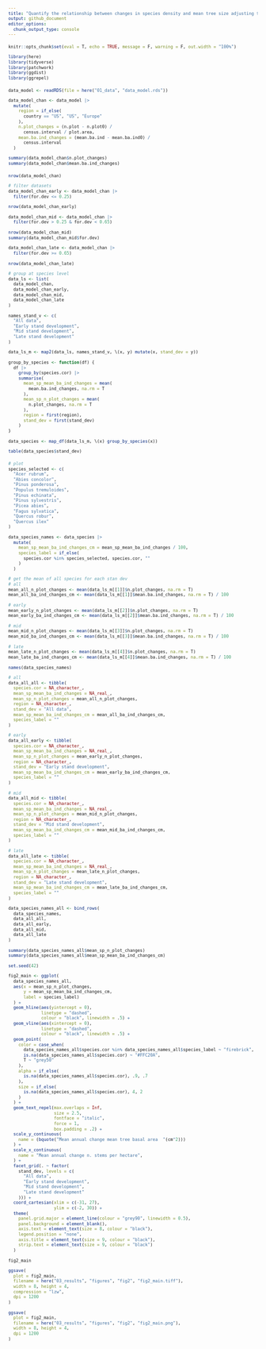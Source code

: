 ```yaml
---
title: "Quantify the relationship between changes in species density and mean tree size adjusting for stand development"
output: github_document
editor_options: 
  chunk_output_type: console
---
```


<style type="text/css">
pre {
  font-size: 10px
}
</style>

```r

knitr::opts_chunk$set(eval = T, echo = TRUE, message = F, warning = F, out.width = "100%")

library(here)
library(tidyverse)
library(patchwork)
library(ggdist)
library(ggrepel)

```

```r

data_model <- readRDS(file = here("01_data", "data_model.rds"))

data_model_chan <- data_model |> 
  mutate(
    region = if_else(
      country == "US", "US", "Europe"
    ),
    n.plot_changes = (n.plot - n.plot0) /
      census.interval / plot.area,
    mean.ba.ind_changes = (mean.ba.ind - mean.ba.ind0) / 
      census.interval
  )

summary(data_model_chan$n.plot_changes)
summary(data_model_chan$mean.ba.ind_changes)

```

```r

nrow(data_model_chan)

# filter datasets
data_model_chan_early <- data_model_chan |> 
  filter(for.dev <= 0.25)

nrow(data_model_chan_early)

data_model_chan_mid <- data_model_chan |> 
  filter(for.dev > 0.25 & for.dev < 0.65)

nrow(data_model_chan_mid)
summary(data_model_chan_mid$for.dev)

data_model_chan_late <- data_model_chan |> 
  filter(for.dev >= 0.65)

nrow(data_model_chan_late)

# group at species level
data_ls <- list(
  data_model_chan,
  data_model_chan_early,
  data_model_chan_mid,
  data_model_chan_late
)

names_stand_v <- c(
  "All data", 
  "Early stand development",
  "Mid stand development",
  "Late stand development"
)

data_ls_m <- map2(data_ls, names_stand_v, \(x, y) mutate(x, stand_dev = y))

group_by_species <- function(df) {
  df |> 
    group_by(species.cor) |> 
    summarise(
      mean_sp_mean_ba_ind_changes = mean(
        mean.ba.ind_changes, na.rm = T
      ),
      mean_sp_n_plot_changes = mean(
        n.plot_changes, na.rm = T
      ),
      region = first(region),
      stand_dev = first(stand_dev)
    )
}

data_species <- map_df(data_ls_m, \(x) group_by_species(x))

table(data_species$stand_dev)

```

```r

# plot
species_selected <- c(
  "Acer rubrum",
  "Abies concolor",
  "Pinus ponderosa",
  "Populus tremuloides",
  "Pinus echinata",
  "Pinus sylvestris",
  "Picea abies",
  "Fagus sylvatica",
  "Quercus robur",
  "Quercus ilex"
)

data_species_names <- data_species |> 
  mutate(
    mean_sp_mean_ba_ind_changes_cm = mean_sp_mean_ba_ind_changes / 100,
    species_label = if_else(
      species.cor %in% species_selected, species.cor, ""
    )
  )

# get the mean of all species for each stan dev
# all
mean_all_n_plot_changes <- mean(data_ls_m[[1]]$n.plot_changes, na.rm = T)
mean_all_ba_ind_changes_cm <- mean(data_ls_m[[1]]$mean.ba.ind_changes, na.rm = T) / 100

# early
mean_early_n_plot_changes <- mean(data_ls_m[[2]]$n.plot_changes, na.rm = T)
mean_early_ba_ind_changes_cm <- mean(data_ls_m[[2]]$mean.ba.ind_changes, na.rm = T) / 100

# mid
mean_mid_n_plot_changes <- mean(data_ls_m[[3]]$n.plot_changes, na.rm = T)
mean_mid_ba_ind_changes_cm <- mean(data_ls_m[[3]]$mean.ba.ind_changes, na.rm = T) / 100

# late
mean_late_n_plot_changes <- mean(data_ls_m[[4]]$n.plot_changes, na.rm = T)
mean_late_ba_ind_changes_cm <- mean(data_ls_m[[4]]$mean.ba.ind_changes, na.rm = T) / 100

names(data_species_names)

# all
data_all_all <- tibble(
  species.cor = NA_character_,
  mean_sp_mean_ba_ind_changes = NA_real_,
  mean_sp_n_plot_changes = mean_all_n_plot_changes,
  region = NA_character_,
  stand_dev = "All data",
  mean_sp_mean_ba_ind_changes_cm = mean_all_ba_ind_changes_cm,
  species_label = ""
)

# early
data_all_early <- tibble(
  species.cor = NA_character_,
  mean_sp_mean_ba_ind_changes = NA_real_,
  mean_sp_n_plot_changes = mean_early_n_plot_changes,
  region = NA_character_,
  stand_dev = "Early stand development",
  mean_sp_mean_ba_ind_changes_cm = mean_early_ba_ind_changes_cm,
  species_label = ""
)

# mid
data_all_mid <- tibble(
  species.cor = NA_character_,
  mean_sp_mean_ba_ind_changes = NA_real_,
  mean_sp_n_plot_changes = mean_mid_n_plot_changes,
  region = NA_character_,
  stand_dev = "Mid stand development",
  mean_sp_mean_ba_ind_changes_cm = mean_mid_ba_ind_changes_cm,
  species_label = ""
)

# late
data_all_late <- tibble(
  species.cor = NA_character_,
  mean_sp_mean_ba_ind_changes = NA_real_,
  mean_sp_n_plot_changes = mean_late_n_plot_changes,
  region = NA_character_,
  stand_dev = "Late stand development",
  mean_sp_mean_ba_ind_changes_cm = mean_late_ba_ind_changes_cm,
  species_label = ""
)

data_species_names_all <- bind_rows(
  data_species_names, 
  data_all_all, 
  data_all_early,
  data_all_mid,
  data_all_late
)

summary(data_species_names_all$mean_sp_n_plot_changes)
summary(data_species_names_all$mean_sp_mean_ba_ind_changes_cm)

set.seed(42)

fig2_main <- ggplot(
  data_species_names_all,
  aes(x = mean_sp_n_plot_changes,
      y = mean_sp_mean_ba_ind_changes_cm,
      label = species_label)
  ) +
  geom_hline(aes(yintercept = 0),
             linetype = "dashed",
             colour = "black", linewidth = .5) +
  geom_vline(aes(xintercept = 0),
             linetype = "dashed",
             colour = "black", linewidth = .5) +
  geom_point(
    color = case_when(
      data_species_names_all$species.cor %in% data_species_names_all$species_label ~ "firebrick",
      is.na(data_species_names_all$species.cor) ~ "#FFC20A",
      T ~ "grey50"
    ),
    alpha = if_else(
      is.na(data_species_names_all$species.cor), .9, .7
    ),
    size = if_else(
      is.na(data_species_names_all$species.cor), 4, 2
    )
  ) +
  geom_text_repel(max.overlaps = Inf, 
                  size = 2.5,
                  fontface = "italic",
                  force = 1,
                  box.padding = .2) +
  scale_y_continuous(
    name = (bquote("Mean annual change mean tree basal area  "(cm^2)))
  ) +
  scale_x_continuous(
    name = "Mean annual change n. stems per hectare",
  ) +
  facet_grid(. ~ factor(
    stand_dev, levels = c(
      "All data", 
      "Early stand development",
      "Mid stand development",
      "Late stand development"
    ))) +
  coord_cartesian(xlim = c(-31, 27),
                  ylim = c(-2, 30)) +
  theme(
    panel.grid.major = element_line(colour = "grey90", linewidth = 0.5),
    panel.background = element_blank(),
    axis.text = element_text(size = 8, colour = "black"),
    legend.position = "none",
    axis.title = element_text(size = 9, colour = "black"),
    strip.text = element_text(size = 9, colour = "black")
  )

fig2_main

ggsave(
  plot = fig2_main,
  filename = here("03_results", "figures", "fig2", "fig2_main.tiff"),
  width = 8, height = 4,
  compression = "lzw",
  dpi = 1200
)

ggsave(
  plot = fig2_main,
  filename = here("03_results", "figures", "fig2", "fig2_main.png"),
  width = 8, height = 4,
  dpi = 1200
)

```
